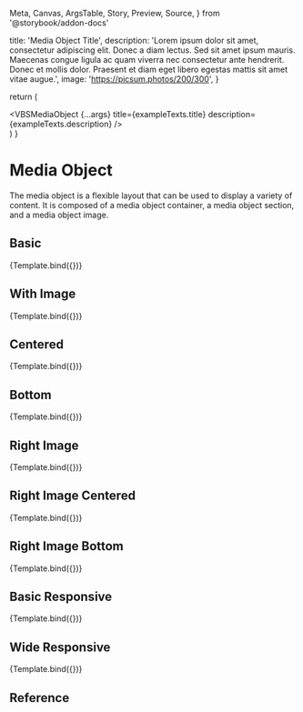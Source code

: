   Meta,
  Canvas,
  ArgsTable,
  Story,
  Preview,
  Source,
} from '@storybook/addon-docs'

<Meta title="Application UI/Layout/Media Object" component={VBSMediaObject} />

  title: 'Media Object Title',
  description:
    'Lorem ipsum dolor sit amet, consectetur adipiscing elit. Donec a diam lectus. Sed sit amet ipsum mauris. Maecenas congue ligula ac quam viverra nec consectetur ante hendrerit. Donec et mollis dolor. Praesent et diam eget libero egestas mattis sit amet vitae augue.',
  image: 'https://picsum.photos/200/300',
}

  return (
    <div className="max-w-2xl mx-auto">
      <VBSMediaObject
        {...args}
        title={exampleTexts.title}
        description={exampleTexts.description}
      />
    </div>
  )
}

# Media Object

The media object is a flexible layout that can be used to display a variety of content. It is composed of a media object container, a media object section, and a media object image.

## Basic

<Canvas>
  <Story name="Simple">{Template.bind({})}</Story>
</Canvas>

## With Image

<Canvas>
  <Story name="With Image" args={{ imageLink: exampleTexts.image }}>
    {Template.bind({})}
  </Story>
</Canvas>

## Centered

<Canvas>
  <Story name="Centered" args={{ variant: 'centered' }}>
    {Template.bind({})}
  </Story>
</Canvas>

## Bottom

<Canvas>
  <Story name="Bottom" args={{ variant: 'bottom' }}>
    {Template.bind({})}
  </Story>
</Canvas>

## Right Image

<Canvas>
  <Story name="Right Image" args={{ mediaPosition: 'right' }}>
    {Template.bind({})}
  </Story>
</Canvas>

## Right Image Centered

<Canvas>
  <Story
    name="Right Image Centered"
    args={{ mediaPosition: 'right', variant: 'centered' }}
  >
    {Template.bind({})}
  </Story>
</Canvas>

## Right Image Bottom

<Canvas>
  <Story
    name="Right Image Bottom"
    args={{ mediaPosition: 'right', variant: 'bottom' }}
  >
    {Template.bind({})}
  </Story>
</Canvas>

## Basic Responsive

<Canvas>
  <Story name="Responsive" args={{ variant: 'basic-responsive' }}>
    {Template.bind({})}
  </Story>
</Canvas>

## Wide Responsive

<Canvas>
  <Story name="Wide Responsive" args={{ variant: 'wide-responsive' }}>
    {Template.bind({})}
  </Story>
</Canvas>

## Reference

<ArgsTable of={VBSMediaObject} />
